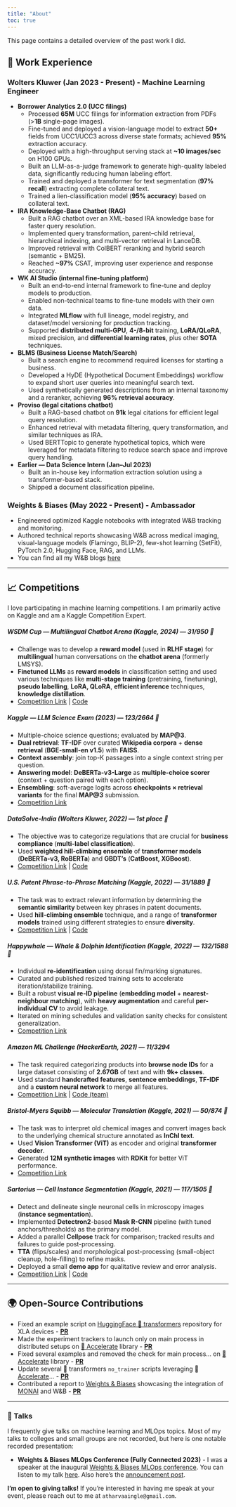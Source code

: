 ```yaml
---
title: "About"
toc: true
---
```


This page contains a detailed overview of the past work I did.

## 💼 Work Experience

### Wolters Kluwer (Jan 2023 - Present) - Machine Learning Engineer

-   **Borrower Analytics 2.0 (UCC filings)**
    -   Processed **65M** UCC filings for information extraction from PDFs (\>**1B** single-page images).
    -   Fine-tuned and deployed a vision-language model to extract **50+** fields from UCC1/UCC3 across diverse state formats; achieved **95%** extraction accuracy.
    -   Deployed with a high-throughput serving stack at **\~10 images/sec** on H100 GPUs.
    -   Built an LLM-as-a-judge framework to generate high-quality labeled data, significantly reducing human labeling effort.
    -   Trained and deployed a transformer for text segmentation (**97% recall**) extracting complete collateral text.
    -   Trained a lien-classification model (**95% accuracy**) based on collateral text.
-   **IRA Knowledge-Base Chatbot (RAG)**
    -   Built a RAG chatbot over an XML-based IRA knowledge base for faster query resolution.
    -   Implemented query transformation, parent–child retrieval, hierarchical indexing, and multi-vector retrieval in LanceDB.
    -   Improved retrieval with ColBERT reranking and hybrid search (semantic + BM25).
    -   Reached **\~97%** CSAT, improving user experience and response accuracy.
-   **WK AI Studio (internal fine-tuning platform)**
    -   Built an end-to-end internal framework to fine-tune and deploy models to production.
    -   Enabled non-technical teams to fine-tune models with their own data.
    -   Integrated **MLflow** with full lineage, model registry, and dataset/model versioning for production tracking.
    -   Supported **distributed multi-GPU**, **4-/8-bit** training, **LoRA/QLoRA**, mixed precision, and **differential learning rates**, plus other **SOTA** techniques.
-   **BLMS (Business License Match/Search)**
    -   Built a search engine to recommend required licenses for starting a business.
    -   Developed a HyDE (Hypothetical Document Embeddings) workflow to expand short user queries into meaningful search text.
    -   Used synthetically generated descriptions from an internal taxonomy and a reranker, achieving **96% retrieval accuracy**.
-   **Proviso (legal citations chatbot)**
    -   Built a RAG-based chatbot on **91k** legal citations for efficient legal query resolution.
    -   Enhanced retrieval with metadata filtering, query transformation, and similar techniques as IRA.
    -   Used BERTTopic to generate hypothetical topics, which were leveraged for metadata filtering to reduce search space and improve query handling.
-   **Earlier — Data Science Intern (Jan–Jul 2023)**
    -   Built an in-house key information extraction solution using a transformer-based stack.
    -   Shipped a document classification pipeline.

### Weights & Biases (May 2022 - Present) - Ambassador

-   Engineered optimized Kaggle notebooks with integrated W&B tracking and monitoring.
-   Authored technical reports showcasing W&B across medical imaging, visual-language models (Flamingo, BLIP-2), few-shot learning (SetFit), PyTorch 2.0, Hugging Face, RAG, and LLMs.
-   You can find all my W&B blogs [here]()

------------------------------------------------------------------------

## 📈 Competitions

I love participating in machine learning competitions. I am primarily active on Kaggle and am a Kaggle Competition Expert.

##### **WSDM Cup — Multilingual Chatbot Arena (Kaggle, 2024)** — **31/950 🥈**
- Challenge was to develop a **reward model** (used in **RLHF stage**) for **multilingual** human conversations on the **chatbot arena** (formerly LMSYS).
- **Finetuned LLMs** as **reward models** in classification setting and used various techniques like **multi-stage training** (pretraining, finetuning), **pseudo labelling**, **LoRA, QLoRA**, **efficient inference** techniques, **knowledge distillation**.
- [Competition Link](https://www.kaggle.com/competitions/wsdm-cup-multilingual-chatbot-arena) | [Code](https://github.com/Gladiator07/WSDM-Cup-2025-Kaggle)


##### **Kaggle — LLM Science Exam (2023)** — **123/2664 🥈**
- Multiple-choice science questions; evaluated by **MAP@3**.
- **Dual retrieval**: **TF-IDF** over curated **Wikipedia corpora** + **dense retrieval** (**BGE-small-en v1.5**) with **FAISS**.
- **Context assembly**: join top-K passages into a single context string per question.
- **Answering model**: **DeBERTa-v3-Large** as **multiple-choice scorer** (context + question paired with each option).
- **Ensembling**: soft-average logits across **checkpoints × retrieval variants** for the final **MAP@3** submission.
- [Competition Link](https://www.kaggle.com/competitions/kaggle-llm-science-exam)


##### **DataSolve-India (Wolters Kluwer, 2022)** — **1st place 🥇**
- The objective was to categorize regulations that are crucial for **business compliance** (**multi-label classification**).
- Used **weighted hill-climbing ensemble** of **transformer models** (**DeBERTa-v3, RoBERTa**) and **GBDT's** (**CatBoost, XGBoost**).
- [Competition Link](https://www.kaggle.com/competitions/datasolve-india) | [Code](https://github.com/Gladiator07/DataSolve-WK-2022)


##### **U.S. Patent Phrase-to-Phrase Matching (Kaggle, 2022)** — **31/1889 🥈**
- The task was to extract relevant information by determining the **semantic similarity** between key phrases in patent documents.
- Used **hill-climbing ensemble** technique, and a range of **transformer models** trained using different strategies to ensure **diversity**.
- [Competition Link](https://www.kaggle.com/competitions/us-patent-phrase-to-phrase-matching) | [Code](https://github.com/Gladiator07/U.S.-Patent-Phrase-to-Phrase-Matching-Kaggle)


##### **Happywhale — Whale & Dolphin Identification (Kaggle, 2022)** — **132/1588 🥉**
- Individual **re-identification** using dorsal fin/marking signatures.
- Curated and published resized training sets to accelerate iteration/stabilize training.
- Built a robust **visual re-ID pipeline** (**embedding model** + **nearest-neighbour matching**), with **heavy augmentation** and careful **per-individual CV** to avoid leakage.
- Iterated on mining schedules and validation sanity checks for consistent generalization.
- [Competition Link](https://www.kaggle.com/competitions/happy-whale-and-dolphin)


##### **Amazon ML Challenge (HackerEarth, 2021)** — **11/3294**
- The task required categorizing products into **browse node IDs** for a large dataset consisting of **2.67GB** of text and with **9k+ classes**.
- Used standard **handcrafted features**, **sentence embeddings**, **TF-IDF** and a **custom neural network** to merge all features.
- [Competition Link](https://www.hackerearth.com/challenges/competitive/amazon-ml-challenge/) | [Code (team)](https://github.com/atif-hassan/Competition-code/tree/master/Hackerearth/Amazon%20ML%20Challenge)


##### **Bristol-Myers Squibb — Molecular Translation (Kaggle, 2021)** — **50/874 🥈**
- The task was to interpret old chemical images and convert images back to the underlying chemical structure annotated as **InChI text**.
- Used **Vision Transformer (ViT)** as encoder and original **transformer decoder**.
- Generated **12M synthetic images** with **RDKit** for better ViT performance.
- [Competition Link](https://www.kaggle.com/competitions/bms-molecular-translation)


##### **Sartorius — Cell Instance Segmentation (Kaggle, 2021)** — **117/1505 🥉**
- Detect and delineate single neuronal cells in microscopy images (**instance segmentation**).
- Implemented **Detectron2**-based **Mask R-CNN** pipeline (with tuned anchors/thresholds) as the primary model.
- Added a parallel **Cellpose** track for comparison; tracked results and failures to guide post-processing.
- **TTA** (flips/scales) and morphological post-processing (small-object cleanup, hole-filling) to refine masks.
- Deployed a small **demo app** for qualitative review and error analysis.
- [Competition Link](https://www.kaggle.com/competitions/sartorius-cell-instance-segmentation) | [Code](https://github.com/Gladiator07/Sartorius-Neuronal-Cell-Segmentation-Kaggle)

---

## 🌍 Open-Source Contributions

* Fixed an example script on [HuggingFace 🤗 transformers](https://github.com/huggingface/transformers) repository for XLA devices - **[PR](https://github.com/huggingface/transformers/pull/18676)**
* Made the experiment trackers to launch only on main process in distributed setups on [🤗 Accelerate](https://github.com/huggingface/accelerate) library - **[PR](https://github.com/huggingface/accelerate/pull/642)**
* Fixed several examples and removed the check for main process... on [🤗 Accelerate](https://github.com/huggingface/accelerate) library - **[PR](https://github.com/huggingface/accelerate/pull/643)**
* Update several 🤗 transformers `no_trainer` scripts leveraging 🤗 [Accelerate](https://github.com/huggingface/accelerate)... - **[PR](https://github.com/huggingface/transformers/pull/18706)**
* Contributed a report to [Weights & Biases](https://wandb.ai/site) showcasing the integration of [MONAI](https://github.com/Project-MONAI/MONAI) and W&B - **[PR](https://github.com/wandb/examples/pull/304)**

---

### 🎤 Talks

I frequently give talks on machine learning and MLOps topics. Most of my talks to colleges and small groups are not recorded, but here is one notable recorded presentation:

- **Weights & Biases MLOps Conference (Fully Connected 2023)** - I was a speaker at the inaugural [Weights & Biases MLOps conference](https://www.fullyconnected.com/home). You can listen to my talk [here](https://youtu.be/o4gekl0DxbM?t=1033). Also here's the [announcement post](https://www.linkedin.com/posts/atharva-ingle-564430187_ai-ml-mlops-activity-7041066317012975617-NiYf?utm_source=share&utm_medium=member_desktop).

**I'm open to giving talks!** If you're interested in having me speak at your event, please reach out to me at `atharvaaingle@gmail.com`.
